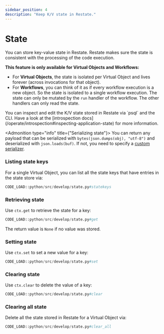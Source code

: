 ```yaml
---
sidebar_position: 4
description: "Keep K/V state in Restate."
---
```



# State
You can store key-value state in Restate.
Restate makes sure the state is consistent with the processing of the code execution.

**This feature is only available for Virtual Objects and Workflows:**
- For **Virtual Objects**, the state is isolated per Virtual Object and lives forever (across invocations for that object).
- For **Workflows**, you can think of it as if every workflow execution is a new object. So the state is isolated to a single workflow execution. The state can only be mutated by the `run` handler of the workflow. The other handlers can only read the state.

<Admonition type="info" title="Command-line introspection">
    You can inspect and edit the K/V state stored in Restate via `psql` and the CLI.
    Have a look at the [introspection docs](/operate/introspection#inspecting-application-state) for more information.
</Admonition>

<Admonition type="info" title={"Serializing state"}>
    You can return any payload that can be serialized with `bytes(json.dumps(obj), "utf-8")` and deserialized with `json.loads(buf)`.
    If not, you need to specify a [custom serializer](/develop/python/serialization).
</Admonition>

### Listing state keys
For a single Virtual Object, you can list all the state keys that have entries in the state store via:

```python
CODE_LOAD::python/src/develop/state.py#statekeys
```

### Retrieving state
Use `ctx.get` to retrieve the state for a key:

```python
CODE_LOAD::python/src/develop/state.py#get
```

The return value is `None` if no value was stored.

### Setting state
Use `ctx.set` to set a new value for a key:

```python
CODE_LOAD::python/src/develop/state.py#set
```

### Clearing state
Use `ctx.clear` to delete the value of a key:

```python
CODE_LOAD::python/src/develop/state.py#clear
```

### Clearing all state

Delete all the state stored in Restate for a Virtual Object via:

```python
CODE_LOAD::python/src/develop/state.py#clear_all
```
